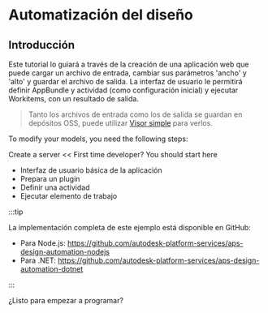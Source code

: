 
# Automatización del diseño

## Introducción

Este tutorial lo guiará a través de la creación de una aplicación web que puede cargar un archivo de entrada, cambiar sus parámetros 'ancho' y 'alto' y guardar el archivo de salida. La interfaz de usuario le permitirá definir AppBundle y actividad (como configuración inicial) y ejecutar Workitems, con un resultado de salida.

> Tanto los archivos de entrada como los de salida se guardan en depósitos OSS, puede utilizar [Visor simple](../simple-viewer/) para verlos.

<ResponsiveVideo src={PreviewUrl} />
To modify your models, you need the following steps:

Create a server << First time developer? You should start here

- Interfaz de usuario básica de la aplicación
- Prepara un plugin
- Definir una actividad
- Ejecutar elemento de trabajo



:::tip

La implementación completa de este ejemplo está disponible en GitHub:

- Para Node.js: https://github.com/autodesk-platform-services/aps-design-automation-nodejs
- Para .NET: https://github.com/autodesk-platform-services/aps-design-automation-dotnet



:::

¿Listo para empezar a programar?